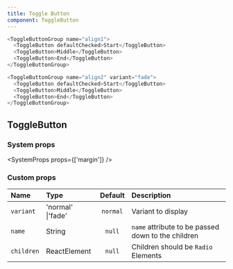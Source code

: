 ```yaml
---
title: Toggle Button
component: ToggleButton
---
```


```js live=true
<ToggleButtonGroup name="align1">
  <ToggleButton defaultChecked>Start</ToggleButton>
  <ToggleButton>Middle</ToggleButton>
  <ToggleButton>End</ToggleButton>
</ToggleButtonGroup>
```

```js live=true
<ToggleButtonGroup name="align2" variant="fade">
  <ToggleButton defaultChecked>Start</ToggleButton>
  <ToggleButton>Middle</ToggleButton>
  <ToggleButton>End</ToggleButton>
</ToggleButtonGroup>
```

## ToggleButton

### System props

<SystemProps props={['margin']} />

### Custom props

| Name       | Type              | Default  | Description                                        |
| :--------- | :---------------- | :------: | :------------------------------------------------- |
| `variant`  | 'normal' \|'fade' | `normal` | Variant to display                                 |
| `name`     | String            |  `null`  | `name` attribute to be passed down to the children |
| `children` | ReactElement      |  `null`  | Children should be `Radio` Elements                |
